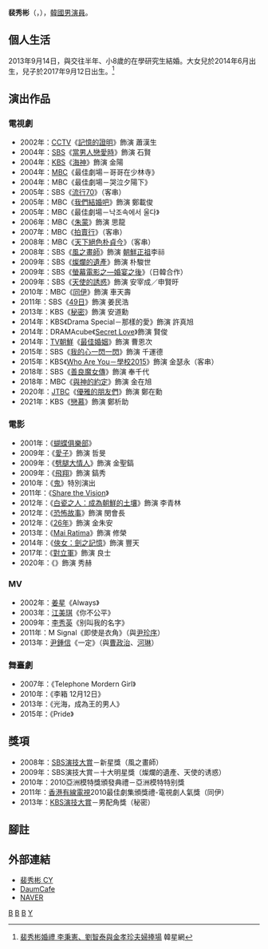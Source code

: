 {{noteTA
|G1=KO
|G2=KO TV Show
|G3=KO Movie
}}
{{藝人
| 姓名 = 裴秀彬
| 類型 = 男演員
| image = Bae_Soo-bin_in_Dec_2018.png
| 本名 = 尹太昱（{{lang|ko|윤태욱}}）
| 外文名 = 배수빈
| 外文 = ko
| 羅馬拼音 = Bae Soo Bin
| 綽號 = Sunny Bae
| 國籍 = {{KOR}}
| 出生日期 = {{birth_date_and_age|1976|12|9}}
| 出生地={{KOR}}[[首爾特別市|首爾特別市]]
| 語言 = [[韓語|韓語]]、[[英語|英語]]、[[漢語|漢語]]
| 教育程度 = 北京電影大學 畢業
| 出道日期 = 2001年（韓國）<br />2002年（中國）
| 經紀公司 = 悟利真娛樂（ORIGIN ENTERTAINMENT；現今）<br>[[BH_Entertainment|BH Entertainment]]
| 兒女 = 1女1子
| 代表作 = 《[[朱蒙_(電視劇)|朱蒙]]》<br />《[[風之畫師|風之畫師]]》<br />《[[燦爛的遺產|燦爛的遺產]]》<br />《[[天使的誘惑|天使的誘惑]]》<br />《[[同伊|同伊]]》<br />《[[49天|49天]]》<br />《[[秘密_(2013年電視劇)|秘密]]》
}}
'''裴秀彬'''（{{lang-ko|배수빈}}，{{bd|1976年|12月9日|catIdx=P裴}}），[[韓國|韓國]][[男演員|男演員]]。

== 個人生活 ==
2013年9月14日，與交往半年、小8歲的在學研究生結婚。大女兒於2014年6月出生，兒子於2017年9月12日出生。<ref>[http://www.koreastardaily.com/tc/photo/32039 裴秀彬婚禮 李秉憲、劉智泰與金孝珍夫婦捧場] {{Wayback|url=http://www.koreastardaily.com/tc/photo/32039 |date=20130919073752 }} 韓星網</ref>

== 演出作品 ==
=== 電視劇 ===
* 2002年：[[中国中央电视台|CCTV]]《[[記憶的證明|記憶的證明]]》飾演 蕭漢生
* 2004年：[[SBS_(韓國)|SBS]]《[[當男人戀愛時_(2004年電視劇)|當男人戀愛時]]》飾演 石賢
* 2004年：[[韓國放送公社|KBS]]《[[海神_(電視劇)|海神]]》飾演 金陽
* 2004年：[[文化廣播_(韓國)|MBC]]《最佳劇場－哥哥在少林寺》
* 2004年：MBC《最佳劇場－哭泣夕陽下》
* 2005年：SBS《[[流行70|流行70]]》（客串）
* 2005年：MBC《[[我們結婚吧_(韓國電視劇)|我們結婚吧]]》飾演 鄭載俊
* 2005年：MBC《最佳劇場－낙조속에서 울다》
* 2006年：MBC《[[朱蒙_(電視劇)|朱蒙]]》飾演 思龍
* 2007年：MBC《[[拍賣行|拍賣行]]》（客串）
* 2008年：MBC《[[天下絕色朴貞今|天下絕色朴貞今]]》（客串）
* 2008年：SBS《[[風之畫師|風之畫師]]》飾演 [[朝鮮正祖|朝鮮正祖]]李祘
* 2009年：SBS《[[燦爛的遺產|燦爛的遺產]]》飾演 朴駿世
* 2009年：SBS《[[螢幕電影之—婚宴之後|螢幕電影之—婚宴之後]]》（日韓合作）
* 2009年：SBS《[[天使的誘惑|天使的誘惑]]》飾演 安宰成／申賢旴
* 2010年：MBC《[[同伊|同伊]]》飾演 車天壽
* 2011年：SBS《[[49日|49日]]》飾演 姜民浩
* 2013年：KBS《[[秘密_(2013年電視劇)|秘密]]》飾演 安道勳
* 2014年：KBS《Drama Special－那樣的愛》飾演 許真旭
* 2014年：DRAMAcube《[[Secret_Love|Secret Love]]》飾演 賢俊
* 2014年：[[TV朝鮮|TV朝鮮]]《[[最佳婚姻|最佳婚姻]]》飾演 曹恩次
* 2015年：SBS《[[我的心一閃一閃|我的心一閃一閃]]》飾演 千運德
* 2015年：KBS《[[Who_Are_You－學校2015|Who Are You－學校2015]]》飾演 金瑟永（客串）
* 2018年：SBS《[[善良魔女傳|善良魔女傳]]》飾演 奉千代
* 2018年：MBC《[[與神的約定|與神的約定]]》飾演 金在旭
* 2020年：[[JTBC|JTBC]]《[[優雅的朋友們|優雅的朋友們]]》飾演 鄭在勳
* 2021年：KBS《[[戀慕_(電視劇)|戀慕]]》飾演 鄭析助

=== 電影 ===
*2001年：《[[蝴蝶俱樂部|蝴蝶俱樂部]]》
*2009年：《[[愛子_(韓國電影)|愛子]]》飾演 哲旻
*2009年：《[[劈腿大情人|劈腿大情人]]》飾演 金聖鎬
*2009年：《[[飛翔_(韓國電影)|飛翔]]》飾演 鎬秀
*2010年：《[[鬼_(韓國電影)|鬼]]》特別演出
*2011年：《[[Share_the_Vision|Share the Vision]]》
*2012年：《[[白瓷之人：成為朝鮮的土壤|白瓷之人：成為朝鮮的土壤]]》飾演 李青林
*2012年：《[[恐怖故事|恐怖故事]]》飾演 閔會長
*2012年：《[[26年_(韓國電影)|26年]]》飾演 金朱安
*2013年：《[[Mai_Ratima|Mai Ratima]]》飾演 修榮
*2014年：《[[俠女：劍之記憶|俠女：劍之記憶]]》飾演 豐天
*2017年：《[[對立軍|對立軍]]》飾演 良士
*2020年：《{{link-ko|雙面追緝|사라진 시간}}》飾演 秀赫

=== MV ===
*2002年：[[姜星|姜星]]《Always》
*2003年：[[江美琪|江美琪]]《你不公平》
*2009年：[[李秀英_(韓國藝人)|李秀英]]《别叫我的名字》
*2011年：M Signal《即使是衣角》（與[[尹珍序|尹珍序]]）
*2013年：[[尹鍾信|尹鍾信]]《一定》（與[[曹政治|曹政治]]、[[河琳|河琳]]）

=== 舞臺劇 ===
*2007年：《Telephone Mordern Girl》
*2010年：《李箱 12月12日》
*2013年：《光海，成為王的男人》
*2015年：《Pride》

== 獎項 ==
* 2008年：[[SBS演技大賞|SBS演技大賞]]－新星獎（風之畫師）
* 2009年：SBS演技大賞－十大明星獎（燦爛的遺產、天使的诱惑）
* 2010年：2010亞洲模特獎頒發典禮－亞洲模特特别獎
* 2011年：[[香港|香港]][[有線電視|有線電視]]2010最佳劇集頒獎禮-電視劇人氣獎（同伊）
* 2013年：[[KBS演技大賞|KBS演技大賞]]－男配角獎（秘密）

== 腳註 ==
{{reflist}}

== 外部連結 ==
*[http://minihp.cyworld.com/pims/main/pims_main.asp?tid=22743480 裴秀彬 CY] {{ko icon}}
*[http://cafe.daum.net/SosLove DaumCafe]{{Wayback|url=http://cafe.daum.net/SosLove |date=20090618162849 }} {{ko icon}}
*[http://search.naver.com/search.naver?sm=tab_hty.top&where=nexearch&ie=utf8&query=%EB%B0%B0%EC%88%98%EB%B9%88&x=29&y=13 NAVER]{{ko}}
{{BH Entertainment}}

[[Category:韓國電視演員|B]]
[[Category:韓國電影演員|B]]
[[Category:韓國舞台演員|B]]
[[Category:尹姓|Y]]